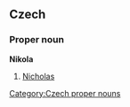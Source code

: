 ==Czech==
{{wikipedia|lang=cs}}
===Proper noun===
'''Nikola''' {{m}}

# [[Nicholas]]

[[Category:Czech proper nouns]]